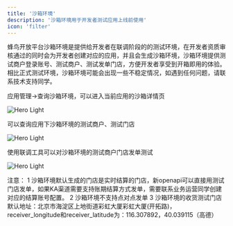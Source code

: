 ```yaml
---
title: '沙箱环境'
description: '沙箱环境用于开发者测试应用上线前使用'
icon: 'filter'
---
```


蜂鸟开放平台沙箱环境是提供给开发者在联调阶段的的测试环境，在开发者资质审核通过的同时会为开发者创建对应的应用，并且会生成沙箱环境，沙箱环境提供测试商户登录账号、测试商户、测试发单门店，方便开发者享受到开箱即用的体验。相比正式测试环境，沙箱环境可能会出现一些不稳定情况，如遇到任何问题，请联系技术支持同学。

应用管理->查询沙箱环境，可以进入当前应用的沙箱详情页

<img
  className="block dark:hidden"
  src="/images/hero-light.png"
  alt="Hero Light"
/>

可以查询应用下沙箱环境的测试商户、测试门店

<img
  className="block dark:hidden"
  src="/images/hero-light.png"
  alt="Hero Light"
/>

使用联调工具可以对沙箱环境的测试商户门店发单测试

<img
  className="block dark:hidden"
  src="/images/hero-light.png"
  alt="Hero Light"
/>

<Warning>
注意：
  1 沙箱环境默认生成的门店是实时结算的门店，新openapi可以直接用测试门店发单，如果KA渠道需要支持账期结算方式发单，需要联系业务运营同学创建对应的结算账号配置。
  2 沙箱环境不支持点对点发单
  3 沙箱环境的收货测试门店默认地址：北京市海淀区上地街道彩虹大厦彩虹大厦(开拓路)，receiver_longitude和receiver_latitude为：116.307892，40.039115（高德）
</Warning>
